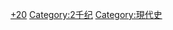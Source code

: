 {{Catnav|頁面分類|历史|歷史學|年代学|世纪}}
{{Catnav|頁面分類|人文學科|歷史學|年代学|世纪}}

{{世纪分类|20|19|21}}
{{commonscat|20th century}}

[[Category:世纪|+20]]
[[Category:2千纪|Category:2千纪]]
[[Category:現代史|Category:現代史]]